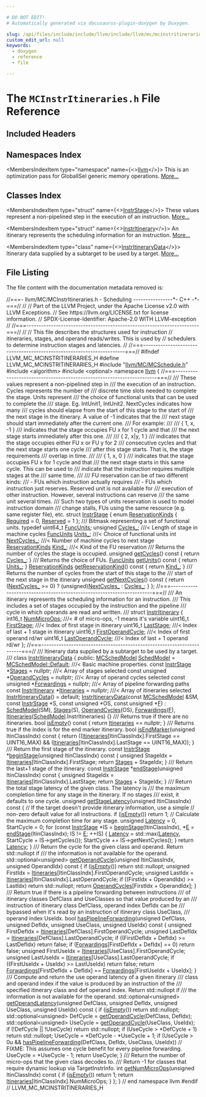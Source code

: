 ```yaml
---

# DO NOT EDIT!
# Automatically generated via docusaurus-plugin-doxygen by Doxygen.

slug: /api/files/include/include/llvm/include/llvm/mc/mcinstritineraries-h
custom_edit_url: null
keywords:
  - doxygen
  - reference
  - file

---
```





# The `MCInstrItineraries.h` File Reference

<DoxygenPage pluginConfig={pluginConfig}>



## Included Headers

<IncludesList>
<IncludesListItem
  filePath="llvm/MC/MCSchedule.h"
  permalink="/docs/api/files/include/include/llvm/include/llvm/mc/mcschedule-h"
  isLocal="true" />
<IncludesListItem
  filePath="algorithm"
  permalink=""
  isLocal="false" />
<IncludesListItem
  filePath="optional"
  permalink=""
  isLocal="false" />
</IncludesList>

## Namespaces Index

<MembersIndex>

<MembersIndexItem
  type="namespace"
  name={<><a href="/docs/api/namespaces/llvm">llvm</a></>}>
This is an optimization pass for GlobalISel generic memory operations. <a href="/docs/api/namespaces/llvm/#details">More...</a>
</MembersIndexItem>

</MembersIndex>

## Classes Index

<MembersIndex>

<MembersIndexItem
  type="struct"
  name={<><a href="/docs/api/structs/llvm/instrstage">InstrStage</a></>}>
These values represent a non-pipelined step in the execution of an instruction. <a href="/docs/api/structs/llvm/instrstage/#details">More...</a>
</MembersIndexItem>

<MembersIndexItem
  type="struct"
  name={<><a href="/docs/api/structs/llvm/instritinerary">InstrItinerary</a></>}>
An itinerary represents the scheduling information for an instruction. <a href="/docs/api/structs/llvm/instritinerary/#details">More...</a>
</MembersIndexItem>

<MembersIndexItem
  type="class"
  name={<><a href="/docs/api/classes/llvm/instritinerarydata">InstrItineraryData</a></>}>
Itinerary data supplied by a subtarget to be used by a target. <a href="/docs/api/classes/llvm/instritinerarydata/#details">More...</a>
</MembersIndexItem>

</MembersIndex>


## File Listing

The file content with the documentation metadata removed is:

<ProgramListing>

<Link id="l00001" /><CodeLine lineNumber="1"><Highlight kind="comment">//===- llvm/MC/MCInstrItineraries.h - Scheduling ----------------&#42;- C++ -&#42;-===//</Highlight><Highlight kind="normal"></Highlight></CodeLine>
<Link id="l00002" /><CodeLine lineNumber="2"><Highlight kind="normal"></Highlight><Highlight kind="comment">//</Highlight><Highlight kind="normal"></Highlight></CodeLine>
<Link id="l00003" /><CodeLine lineNumber="3"><Highlight kind="normal"></Highlight><Highlight kind="comment">// Part of the LLVM Project, under the Apache License v2.0 with LLVM Exceptions.</Highlight><Highlight kind="normal"></Highlight></CodeLine>
<Link id="l00004" /><CodeLine lineNumber="4"><Highlight kind="normal"></Highlight><Highlight kind="comment">// See https://llvm.org/LICENSE.txt for license information.</Highlight><Highlight kind="normal"></Highlight></CodeLine>
<Link id="l00005" /><CodeLine lineNumber="5"><Highlight kind="normal"></Highlight><Highlight kind="comment">// SPDX-License-Identifier: Apache-2.0 WITH LLVM-exception</Highlight><Highlight kind="normal"></Highlight></CodeLine>
<Link id="l00006" /><CodeLine lineNumber="6"><Highlight kind="normal"></Highlight><Highlight kind="comment">//</Highlight><Highlight kind="normal"></Highlight></CodeLine>
<Link id="l00007" /><CodeLine lineNumber="7"><Highlight kind="normal"></Highlight><Highlight kind="comment">//===----------------------------------------------------------------------===//</Highlight><Highlight kind="normal"></Highlight></CodeLine>
<Link id="l00008" /><CodeLine lineNumber="8"><Highlight kind="normal"></Highlight><Highlight kind="comment">//</Highlight><Highlight kind="normal"></Highlight></CodeLine>
<Link id="l00009" /><CodeLine lineNumber="9"><Highlight kind="normal"></Highlight><Highlight kind="comment">// This file describes the structures used for instruction</Highlight><Highlight kind="normal"></Highlight></CodeLine>
<Link id="l00010" /><CodeLine lineNumber="10"><Highlight kind="normal"></Highlight><Highlight kind="comment">// itineraries, stages, and operand reads/writes.  This is used by</Highlight><Highlight kind="normal"></Highlight></CodeLine>
<Link id="l00011" /><CodeLine lineNumber="11"><Highlight kind="normal"></Highlight><Highlight kind="comment">// schedulers to determine instruction stages and latencies.</Highlight><Highlight kind="normal"></Highlight></CodeLine>
<Link id="l00012" /><CodeLine lineNumber="12"><Highlight kind="normal"></Highlight><Highlight kind="comment">//</Highlight><Highlight kind="normal"></Highlight></CodeLine>
<Link id="l00013" /><CodeLine lineNumber="13"><Highlight kind="normal"></Highlight><Highlight kind="comment">//===----------------------------------------------------------------------===//</Highlight><Highlight kind="normal"></Highlight></CodeLine>
<Link id="l00014" /><CodeLine lineNumber="14"><Highlight kind="normal"></Highlight></CodeLine>
<Link id="l00015" /><CodeLine lineNumber="15"><Highlight kind="normal"></Highlight><Highlight kind="preprocessor">#ifndef LLVM&#95;MC&#95;MCINSTRITINERARIES&#95;H</Highlight><Highlight kind="normal"></Highlight></CodeLine>
<Link id="l00016" /><CodeLine lineNumber="16"><Highlight kind="normal"></Highlight><Highlight kind="preprocessor">#define LLVM&#95;MC&#95;MCINSTRITINERARIES&#95;H</Highlight><Highlight kind="normal"></Highlight></CodeLine>
<Link id="l00017" /><CodeLine lineNumber="17"><Highlight kind="normal"></Highlight></CodeLine>
<Link id="l00018" /><CodeLine lineNumber="18"><Highlight kind="normal"></Highlight><Highlight kind="preprocessor">#include &quot;<a href="/docs/api/files/include/include/llvm/include/llvm/mc/mcschedule-h">llvm/MC/MCSchedule.h</a>&quot;</Highlight><Highlight kind="normal"></Highlight></CodeLine>
<Link id="l00019" /><CodeLine lineNumber="19"><Highlight kind="normal"></Highlight><Highlight kind="preprocessor">#include &lt;algorithm&gt;</Highlight><Highlight kind="normal"></Highlight></CodeLine>
<Link id="l00020" /><CodeLine lineNumber="20"><Highlight kind="normal"></Highlight><Highlight kind="preprocessor">#include &lt;optional&gt;</Highlight><Highlight kind="normal"></Highlight></CodeLine>
<Link id="l00021" /><CodeLine lineNumber="21"><Highlight kind="normal"></Highlight></CodeLine>
<Link id="l00022" /><CodeLine lineNumber="22"><Highlight kind="normal"></Highlight><Highlight kind="keyword">namespace </Highlight><Highlight kind="normal"><a href="/docs/api/namespaces/llvm">llvm</a> &#123;</Highlight></CodeLine>
<Link id="l00023" /><CodeLine lineNumber="23"><Highlight kind="normal"></Highlight></CodeLine>
<Link id="l00024" /><CodeLine lineNumber="24"><Highlight kind="normal"></Highlight><Highlight kind="comment">//===----------------------------------------------------------------------===//</Highlight><Highlight kind="comment"></Highlight></CodeLine>
<Link id="l00025" /><CodeLine lineNumber="25"><Highlight kind="comment">/// These values represent a non-pipelined step in</Highlight></CodeLine>
<Link id="l00026" /><CodeLine lineNumber="26"><Highlight kind="comment">/// the execution of an instruction.  Cycles represents the number of</Highlight></CodeLine>
<Link id="l00027" /><CodeLine lineNumber="27"><Highlight kind="comment">/// discrete time slots needed to complete the stage.  Units represent</Highlight></CodeLine>
<Link id="l00028" /><CodeLine lineNumber="28"><Highlight kind="comment">/// the choice of functional units that can be used to complete the</Highlight></CodeLine>
<Link id="l00029" /><CodeLine lineNumber="29"><Highlight kind="comment">/// stage.  Eg. IntUnit1, IntUnit2. NextCycles indicates how many</Highlight></CodeLine>
<Link id="l00030" /><CodeLine lineNumber="30"><Highlight kind="comment">/// cycles should elapse from the start of this stage to the start of</Highlight></CodeLine>
<Link id="l00031" /><CodeLine lineNumber="31"><Highlight kind="comment">/// the next stage in the itinerary. A value of -1 indicates that the</Highlight></CodeLine>
<Link id="l00032" /><CodeLine lineNumber="32"><Highlight kind="comment">/// next stage should start immediately after the current one.</Highlight></CodeLine>
<Link id="l00033" /><CodeLine lineNumber="33"><Highlight kind="comment">/// For example:</Highlight></CodeLine>
<Link id="l00034" /><CodeLine lineNumber="34"><Highlight kind="comment">///</Highlight></CodeLine>
<Link id="l00035" /><CodeLine lineNumber="35"><Highlight kind="comment">///   &#123; 1, x, -1 &#125;</Highlight></CodeLine>
<Link id="l00036" /><CodeLine lineNumber="36"><Highlight kind="comment">///      indicates that the stage occupies FU x for 1 cycle and that</Highlight></CodeLine>
<Link id="l00037" /><CodeLine lineNumber="37"><Highlight kind="comment">///      the next stage starts immediately after this one.</Highlight></CodeLine>
<Link id="l00038" /><CodeLine lineNumber="38"><Highlight kind="comment">///</Highlight></CodeLine>
<Link id="l00039" /><CodeLine lineNumber="39"><Highlight kind="comment">///   &#123; 2, x|y, 1 &#125;</Highlight></CodeLine>
<Link id="l00040" /><CodeLine lineNumber="40"><Highlight kind="comment">///      indicates that the stage occupies either FU x or FU y for 2</Highlight></CodeLine>
<Link id="l00041" /><CodeLine lineNumber="41"><Highlight kind="comment">///      consecutive cycles and that the next stage starts one cycle</Highlight></CodeLine>
<Link id="l00042" /><CodeLine lineNumber="42"><Highlight kind="comment">///      after this stage starts. That is, the stage requirements</Highlight></CodeLine>
<Link id="l00043" /><CodeLine lineNumber="43"><Highlight kind="comment">///      overlap in time.</Highlight></CodeLine>
<Link id="l00044" /><CodeLine lineNumber="44"><Highlight kind="comment">///</Highlight></CodeLine>
<Link id="l00045" /><CodeLine lineNumber="45"><Highlight kind="comment">///   &#123; 1, x, 0 &#125;</Highlight></CodeLine>
<Link id="l00046" /><CodeLine lineNumber="46"><Highlight kind="comment">///      indicates that the stage occupies FU x for 1 cycle and that</Highlight></CodeLine>
<Link id="l00047" /><CodeLine lineNumber="47"><Highlight kind="comment">///      the next stage starts in this same cycle. This can be used to</Highlight></CodeLine>
<Link id="l00048" /><CodeLine lineNumber="48"><Highlight kind="comment">///      indicate that the instruction requires multiple stages at the</Highlight></CodeLine>
<Link id="l00049" /><CodeLine lineNumber="49"><Highlight kind="comment">///      same time.</Highlight></CodeLine>
<Link id="l00050" /><CodeLine lineNumber="50"><Highlight kind="comment">///</Highlight></CodeLine>
<Link id="l00051" /><CodeLine lineNumber="51"><Highlight kind="comment">/// FU reservation can be of two different kinds:</Highlight></CodeLine>
<Link id="l00052" /><CodeLine lineNumber="52"><Highlight kind="comment">///  - FUs which instruction actually requires</Highlight></CodeLine>
<Link id="l00053" /><CodeLine lineNumber="53"><Highlight kind="comment">///  - FUs which instruction just reserves. Reserved unit is not available for</Highlight></CodeLine>
<Link id="l00054" /><CodeLine lineNumber="54"><Highlight kind="comment">///    execution of other instruction. However, several instructions can reserve</Highlight></CodeLine>
<Link id="l00055" /><CodeLine lineNumber="55"><Highlight kind="comment">///    the same unit several times.</Highlight></CodeLine>
<Link id="l00056" /><CodeLine lineNumber="56"><Highlight kind="comment">/// Such two types of units reservation is used to model instruction domain</Highlight></CodeLine>
<Link id="l00057" /><CodeLine lineNumber="57"><Highlight kind="comment">/// change stalls, FUs using the same resource (e.g. same register file), etc.</Highlight><Highlight kind="normal"></Highlight></CodeLine>
<Link id="l00058" /><CodeLine lineNumber="58"><Highlight kind="normal"></Highlight></CodeLine>
<Link id="l00059" /><CodeLine lineNumber="59" lineLink="/docs/api/structs/llvm/instrstage"><Highlight kind="normal"></Highlight><Highlight kind="keyword">struct </Highlight><Highlight kind="normal"><a href="/docs/api/structs/llvm/instrstage">InstrStage</a> &#123;</Highlight></CodeLine>
<Link id="l00060" /><CodeLine lineNumber="60" lineLink="/docs/api/structs/llvm/instrstage/#a0c36089f8d92b1bcb9c0a582d42aa106"><Highlight kind="normal">  </Highlight><Highlight kind="keyword">enum</Highlight><Highlight kind="normal"> <a href="/docs/api/structs/llvm/instrstage/#a0c36089f8d92b1bcb9c0a582d42aa106">ReservationKinds</a> &#123;</Highlight></CodeLine>
<Link id="l00061" /><CodeLine lineNumber="61" lineLink="/docs/api/structs/llvm/instrstage/#a0c36089f8d92b1bcb9c0a582d42aa106a7774578153e4ca5a7299d1f42395ae6e"><Highlight kind="normal">    <a href="/docs/api/structs/llvm/instrstage/#a0c36089f8d92b1bcb9c0a582d42aa106a7774578153e4ca5a7299d1f42395ae6e">Required</a> = 0,</Highlight></CodeLine>
<Link id="l00062" /><CodeLine lineNumber="62" lineLink="/docs/api/structs/llvm/instrstage/#a0c36089f8d92b1bcb9c0a582d42aa106adb675fc15885dfb7a1666cc046ac7ba5"><Highlight kind="normal">    <a href="/docs/api/structs/llvm/instrstage/#a0c36089f8d92b1bcb9c0a582d42aa106adb675fc15885dfb7a1666cc046ac7ba5">Reserved</a> = 1</Highlight></CodeLine>
<Link id="l00063" /><CodeLine lineNumber="63"><Highlight kind="normal">  &#125;;</Highlight></CodeLine>
<Link id="l00064" /><CodeLine lineNumber="64"><Highlight kind="normal"></Highlight><Highlight kind="comment"></Highlight></CodeLine>
<Link id="l00065" /><CodeLine lineNumber="65"><Highlight kind="comment">  /// Bitmask representing a set of functional units.</Highlight><Highlight kind="normal"></Highlight></CodeLine>
<Link id="l00066" /><CodeLine lineNumber="66" lineLink="/docs/api/structs/llvm/instrstage/#a28207c85d95c7a0d901b2d8dbc37b6e3"><Highlight kind="normal">  </Highlight><Highlight kind="keyword">typedef</Highlight><Highlight kind="normal"> uint64&#95;t <a href="/docs/api/structs/llvm/instrstage/#a28207c85d95c7a0d901b2d8dbc37b6e3">FuncUnits</a>;</Highlight></CodeLine>
<Link id="l00067" /><CodeLine lineNumber="67"><Highlight kind="normal"></Highlight></CodeLine>
<Link id="l00068" /><CodeLine lineNumber="68" lineLink="/docs/api/structs/llvm/instrstage/#aa8614d31923c695646f6e53413e25aca"><Highlight kind="normal">  </Highlight><Highlight kind="keywordtype">unsigned</Highlight><Highlight kind="normal"> <a href="/docs/api/structs/llvm/instrstage/#aa8614d31923c695646f6e53413e25aca">Cycles&#95;</a>;  </Highlight><Highlight kind="comment">///&lt; Length of stage in machine cycles</Highlight><Highlight kind="normal"></Highlight></CodeLine>
<Link id="l00069" /><CodeLine lineNumber="69" lineLink="/docs/api/structs/llvm/instrstage/#a91dae4825b72bebff6c096e43cf4323b"><Highlight kind="normal">  <a href="/docs/api/structs/llvm/instrstage/#a28207c85d95c7a0d901b2d8dbc37b6e3">FuncUnits</a> <a href="/docs/api/structs/llvm/instrstage/#a91dae4825b72bebff6c096e43cf4323b">Units&#95;</a>;  </Highlight><Highlight kind="comment">///&lt; Choice of functional units</Highlight><Highlight kind="normal"></Highlight></CodeLine>
<Link id="l00070" /><CodeLine lineNumber="70" lineLink="/docs/api/structs/llvm/instrstage/#af3857eab7c0ff1a4733397f8d0f8b18e"><Highlight kind="normal">  </Highlight><Highlight kind="keywordtype">int</Highlight><Highlight kind="normal"> <a href="/docs/api/structs/llvm/instrstage/#af3857eab7c0ff1a4733397f8d0f8b18e">NextCycles&#95;</a>;   </Highlight><Highlight kind="comment">///&lt; Number of machine cycles to next stage</Highlight><Highlight kind="normal"></Highlight></CodeLine>
<Link id="l00071" /><CodeLine lineNumber="71" lineLink="/docs/api/structs/llvm/instrstage/#af5320a11af396a0abeddfce816e119ac"><Highlight kind="normal">  <a href="/docs/api/structs/llvm/instrstage/#a0c36089f8d92b1bcb9c0a582d42aa106">ReservationKinds</a> <a href="/docs/api/structs/llvm/instrstage/#af5320a11af396a0abeddfce816e119ac">Kind&#95;</a>; </Highlight><Highlight kind="comment">///&lt; Kind of the FU reservation</Highlight><Highlight kind="normal"></Highlight></CodeLine>
<Link id="l00072" /><CodeLine lineNumber="72"><Highlight kind="normal"></Highlight><Highlight kind="comment"></Highlight></CodeLine>
<Link id="l00073" /><CodeLine lineNumber="73"><Highlight kind="comment">  /// Returns the number of cycles the stage is occupied.</Highlight><Highlight kind="normal"></Highlight></CodeLine>
<Link id="l00074" /><CodeLine lineNumber="74" lineLink="/docs/api/structs/llvm/instrstage/#aebf0765776840275f39418c68660b53a"><Highlight kind="normal">  </Highlight><Highlight kind="keywordtype">unsigned</Highlight><Highlight kind="normal"> <a href="/docs/api/structs/llvm/instrstage/#aebf0765776840275f39418c68660b53a">getCycles</a>()</Highlight><Highlight kind="keyword"> const </Highlight><Highlight kind="normal">&#123;</Highlight></CodeLine>
<Link id="l00075" /><CodeLine lineNumber="75"><Highlight kind="normal">    </Highlight><Highlight kind="keywordflow">return</Highlight><Highlight kind="normal"> <a href="/docs/api/structs/llvm/instrstage/#aa8614d31923c695646f6e53413e25aca">Cycles&#95;</a>;</Highlight></CodeLine>
<Link id="l00076" /><CodeLine lineNumber="76"><Highlight kind="normal">  &#125;</Highlight></CodeLine>
<Link id="l00077" /><CodeLine lineNumber="77"><Highlight kind="normal"></Highlight><Highlight kind="comment"></Highlight></CodeLine>
<Link id="l00078" /><CodeLine lineNumber="78"><Highlight kind="comment">  /// Returns the choice of FUs.</Highlight><Highlight kind="normal"></Highlight></CodeLine>
<Link id="l00079" /><CodeLine lineNumber="79" lineLink="/docs/api/structs/llvm/instrstage/#a8142eb541d0907bee0312e4b5421f62a"><Highlight kind="normal">  <a href="/docs/api/structs/llvm/instrstage/#a28207c85d95c7a0d901b2d8dbc37b6e3">FuncUnits</a> <a href="/docs/api/structs/llvm/instrstage/#a8142eb541d0907bee0312e4b5421f62a">getUnits</a>()</Highlight><Highlight kind="keyword"> const </Highlight><Highlight kind="normal">&#123;</Highlight></CodeLine>
<Link id="l00080" /><CodeLine lineNumber="80"><Highlight kind="normal">    </Highlight><Highlight kind="keywordflow">return</Highlight><Highlight kind="normal"> <a href="/docs/api/structs/llvm/instrstage/#a91dae4825b72bebff6c096e43cf4323b">Units&#95;</a>;</Highlight></CodeLine>
<Link id="l00081" /><CodeLine lineNumber="81"><Highlight kind="normal">  &#125;</Highlight></CodeLine>
<Link id="l00082" /><CodeLine lineNumber="82"><Highlight kind="normal"></Highlight></CodeLine>
<Link id="l00083" /><CodeLine lineNumber="83" lineLink="/docs/api/structs/llvm/instrstage/#a8fe8e670a185825427da4f9566bc7639"><Highlight kind="normal">  <a href="/docs/api/structs/llvm/instrstage/#a0c36089f8d92b1bcb9c0a582d42aa106">ReservationKinds</a> <a href="/docs/api/structs/llvm/instrstage/#a8fe8e670a185825427da4f9566bc7639">getReservationKind</a>()</Highlight><Highlight kind="keyword"> const </Highlight><Highlight kind="normal">&#123;</Highlight></CodeLine>
<Link id="l00084" /><CodeLine lineNumber="84"><Highlight kind="normal">    </Highlight><Highlight kind="keywordflow">return</Highlight><Highlight kind="normal"> <a href="/docs/api/structs/llvm/instrstage/#af5320a11af396a0abeddfce816e119ac">Kind&#95;</a>;</Highlight></CodeLine>
<Link id="l00085" /><CodeLine lineNumber="85"><Highlight kind="normal">  &#125;</Highlight></CodeLine>
<Link id="l00086" /><CodeLine lineNumber="86"><Highlight kind="normal"></Highlight><Highlight kind="comment"></Highlight></CodeLine>
<Link id="l00087" /><CodeLine lineNumber="87"><Highlight kind="comment">  /// Returns the number of cycles from the start of this stage to the</Highlight></CodeLine>
<Link id="l00088" /><CodeLine lineNumber="88"><Highlight kind="comment">  /// start of the next stage in the itinerary</Highlight><Highlight kind="normal"></Highlight></CodeLine>
<Link id="l00089" /><CodeLine lineNumber="89" lineLink="/docs/api/structs/llvm/instrstage/#a5aa7dea955d1ca8ddc402be471a188af"><Highlight kind="normal">  </Highlight><Highlight kind="keywordtype">unsigned</Highlight><Highlight kind="normal"> <a href="/docs/api/structs/llvm/instrstage/#a5aa7dea955d1ca8ddc402be471a188af">getNextCycles</a>()</Highlight><Highlight kind="keyword"> const </Highlight><Highlight kind="normal">&#123;</Highlight></CodeLine>
<Link id="l00090" /><CodeLine lineNumber="90"><Highlight kind="normal">    </Highlight><Highlight kind="keywordflow">return</Highlight><Highlight kind="normal"> (<a href="/docs/api/structs/llvm/instrstage/#af3857eab7c0ff1a4733397f8d0f8b18e">NextCycles&#95;</a> &gt;= 0) ? (unsigned)<a href="/docs/api/structs/llvm/instrstage/#af3857eab7c0ff1a4733397f8d0f8b18e">NextCycles&#95;</a> : <a href="/docs/api/structs/llvm/instrstage/#aa8614d31923c695646f6e53413e25aca">Cycles&#95;</a>;</Highlight></CodeLine>
<Link id="l00091" /><CodeLine lineNumber="91"><Highlight kind="normal">  &#125;</Highlight></CodeLine>
<Link id="l00092" /><CodeLine lineNumber="92"><Highlight kind="normal">&#125;;</Highlight></CodeLine>
<Link id="l00093" /><CodeLine lineNumber="93"><Highlight kind="normal"></Highlight></CodeLine>
<Link id="l00094" /><CodeLine lineNumber="94"><Highlight kind="normal"></Highlight><Highlight kind="comment">//===----------------------------------------------------------------------===//</Highlight><Highlight kind="comment"></Highlight></CodeLine>
<Link id="l00095" /><CodeLine lineNumber="95"><Highlight kind="comment">/// An itinerary represents the scheduling information for an instruction.</Highlight></CodeLine>
<Link id="l00096" /><CodeLine lineNumber="96"><Highlight kind="comment">/// This includes a set of stages occupied by the instruction and the pipeline</Highlight></CodeLine>
<Link id="l00097" /><CodeLine lineNumber="97"><Highlight kind="comment">/// cycle in which operands are read and written.</Highlight></CodeLine>
<Link id="l00098" /><CodeLine lineNumber="98"><Highlight kind="comment">///</Highlight><Highlight kind="normal"></Highlight></CodeLine>
<Link id="l00099" /><CodeLine lineNumber="99" lineLink="/docs/api/structs/llvm/instritinerary"><Highlight kind="normal"></Highlight><Highlight kind="keyword">struct </Highlight><Highlight kind="normal"><a href="/docs/api/structs/llvm/instritinerary">InstrItinerary</a> &#123;</Highlight></CodeLine>
<Link id="l00100" /><CodeLine lineNumber="100" lineLink="/docs/api/structs/llvm/instritinerary/#ab5722223e783802fc7c3cfb7cdd98025"><Highlight kind="normal">  int16&#95;t  <a href="/docs/api/structs/llvm/instritinerary/#ab5722223e783802fc7c3cfb7cdd98025">NumMicroOps</a>;        </Highlight><Highlight kind="comment">///&lt; # of micro-ops, -1 means it&#39;s variable</Highlight><Highlight kind="normal"></Highlight></CodeLine>
<Link id="l00101" /><CodeLine lineNumber="101" lineLink="/docs/api/structs/llvm/instritinerary/#ab38a073e4042fb9d126a2d3df85da0bc"><Highlight kind="normal">  uint16&#95;t <a href="/docs/api/structs/llvm/instritinerary/#ab38a073e4042fb9d126a2d3df85da0bc">FirstStage</a>;         </Highlight><Highlight kind="comment">///&lt; Index of first stage in itinerary</Highlight><Highlight kind="normal"></Highlight></CodeLine>
<Link id="l00102" /><CodeLine lineNumber="102" lineLink="/docs/api/structs/llvm/instritinerary/#abbb5d8755dad51fc9c45c83238caef59"><Highlight kind="normal">  uint16&#95;t <a href="/docs/api/structs/llvm/instritinerary/#abbb5d8755dad51fc9c45c83238caef59">LastStage</a>;          </Highlight><Highlight kind="comment">///&lt; Index of last + 1 stage in itinerary</Highlight><Highlight kind="normal"></Highlight></CodeLine>
<Link id="l00103" /><CodeLine lineNumber="103" lineLink="/docs/api/structs/llvm/instritinerary/#a51c62937170bb6afcfa530a01bb97641"><Highlight kind="normal">  uint16&#95;t <a href="/docs/api/structs/llvm/instritinerary/#a51c62937170bb6afcfa530a01bb97641">FirstOperandCycle</a>;  </Highlight><Highlight kind="comment">///&lt; Index of first operand rd/wr</Highlight><Highlight kind="normal"></Highlight></CodeLine>
<Link id="l00104" /><CodeLine lineNumber="104" lineLink="/docs/api/structs/llvm/instritinerary/#a2d7fd5ca15ffa501b64cca12241b8177"><Highlight kind="normal">  uint16&#95;t <a href="/docs/api/structs/llvm/instritinerary/#a2d7fd5ca15ffa501b64cca12241b8177">LastOperandCycle</a>;   </Highlight><Highlight kind="comment">///&lt; Index of last + 1 operand rd/wr</Highlight><Highlight kind="normal"></Highlight></CodeLine>
<Link id="l00105" /><CodeLine lineNumber="105"><Highlight kind="normal">&#125;;</Highlight></CodeLine>
<Link id="l00106" /><CodeLine lineNumber="106"><Highlight kind="normal"></Highlight></CodeLine>
<Link id="l00107" /><CodeLine lineNumber="107"><Highlight kind="normal"></Highlight><Highlight kind="comment">//===----------------------------------------------------------------------===//</Highlight><Highlight kind="comment"></Highlight></CodeLine>
<Link id="l00108" /><CodeLine lineNumber="108"><Highlight kind="comment">/// Itinerary data supplied by a subtarget to be used by a target.</Highlight></CodeLine>
<Link id="l00109" /><CodeLine lineNumber="109"><Highlight kind="comment">///</Highlight><Highlight kind="normal"></Highlight></CodeLine>
<Link id="l00110" /><CodeLine lineNumber="110" lineLink="/docs/api/classes/llvm/instritinerarydata"><Highlight kind="normal"></Highlight><Highlight kind="keyword">class </Highlight><Highlight kind="normal"><a href="/docs/api/classes/llvm/instritinerarydata/#ac56cf30888e6ece9481d748dc06eca78">InstrItineraryData</a> &#123;</Highlight></CodeLine>
<Link id="l00111" /><CodeLine lineNumber="111"><Highlight kind="normal"></Highlight><Highlight kind="keyword">public</Highlight><Highlight kind="normal">:</Highlight></CodeLine>
<Link id="l00112" /><CodeLine lineNumber="112" lineLink="/docs/api/classes/llvm/instritinerarydata/#a869c0916b27a3b9990abe48e2ff9b3c6"><Highlight kind="normal">  <a href="/docs/api/structs/llvm/mcschedmodel">MCSchedModel</a> <a href="/docs/api/classes/llvm/instritinerarydata/#a869c0916b27a3b9990abe48e2ff9b3c6">SchedModel</a> =</Highlight></CodeLine>
<Link id="l00113" /><CodeLine lineNumber="113"><Highlight kind="normal">      <a href="/docs/api/structs/llvm/mcschedmodel/#a090d8f8a40ae8bd7f4ac776d186d0203">MCSchedModel::Default</a>;               </Highlight><Highlight kind="comment">///&lt; Basic machine properties.</Highlight><Highlight kind="normal"></Highlight></CodeLine>
<Link id="l00114" /><CodeLine lineNumber="114" lineLink="/docs/api/classes/llvm/instritinerarydata/#a2a932c41180f005df409d7a78ab84d45"><Highlight kind="normal">  </Highlight><Highlight kind="keyword">const</Highlight><Highlight kind="normal"> <a href="/docs/api/structs/llvm/instrstage">InstrStage</a> &#42;<a href="/docs/api/classes/llvm/instritinerarydata/#a2a932c41180f005df409d7a78ab84d45">Stages</a> = </Highlight><Highlight kind="keyword">nullptr</Highlight><Highlight kind="normal">;      </Highlight><Highlight kind="comment">///&lt; Array of stages selected</Highlight><Highlight kind="normal"></Highlight></CodeLine>
<Link id="l00115" /><CodeLine lineNumber="115" lineLink="/docs/api/classes/llvm/instritinerarydata/#ae7f429bbda07a9bc2cec72092dfd1a97"><Highlight kind="normal">  </Highlight><Highlight kind="keyword">const</Highlight><Highlight kind="normal"> </Highlight><Highlight kind="keywordtype">unsigned</Highlight><Highlight kind="normal"> &#42;<a href="/docs/api/classes/llvm/instritinerarydata/#ae7f429bbda07a9bc2cec72092dfd1a97">OperandCycles</a> = </Highlight><Highlight kind="keyword">nullptr</Highlight><Highlight kind="normal">; </Highlight><Highlight kind="comment">///&lt; Array of operand cycles selected</Highlight><Highlight kind="normal"></Highlight></CodeLine>
<Link id="l00116" /><CodeLine lineNumber="116" lineLink="/docs/api/classes/llvm/instritinerarydata/#ac2d1dc9148e002610c21c5644f412eeb"><Highlight kind="normal">  </Highlight><Highlight kind="keyword">const</Highlight><Highlight kind="normal"> </Highlight><Highlight kind="keywordtype">unsigned</Highlight><Highlight kind="normal"> &#42;<a href="/docs/api/classes/llvm/instritinerarydata/#ac2d1dc9148e002610c21c5644f412eeb">Forwardings</a> = </Highlight><Highlight kind="keyword">nullptr</Highlight><Highlight kind="normal">; </Highlight><Highlight kind="comment">///&lt; Array of pipeline forwarding paths</Highlight><Highlight kind="normal"></Highlight></CodeLine>
<Link id="l00117" /><CodeLine lineNumber="117" lineLink="/docs/api/classes/llvm/instritinerarydata/#af1bc954cd72ba2c13fd0d00fd47343a9"><Highlight kind="normal">  </Highlight><Highlight kind="keyword">const</Highlight><Highlight kind="normal"> <a href="/docs/api/structs/llvm/instritinerary">InstrItinerary</a> &#42;<a href="/docs/api/classes/llvm/instritinerarydata/#af1bc954cd72ba2c13fd0d00fd47343a9">Itineraries</a> =</Highlight></CodeLine>
<Link id="l00118" /><CodeLine lineNumber="118"><Highlight kind="normal">      </Highlight><Highlight kind="keyword">nullptr</Highlight><Highlight kind="normal">; </Highlight><Highlight kind="comment">///&lt; Array of itineraries selected</Highlight><Highlight kind="normal"></Highlight></CodeLine>
<Link id="l00119" /><CodeLine lineNumber="119"><Highlight kind="normal"></Highlight></CodeLine>
<Link id="l00120" /><CodeLine lineNumber="120" lineLink="/docs/api/classes/llvm/instritinerarydata/#ac56cf30888e6ece9481d748dc06eca78"><Highlight kind="normal">  <a href="/docs/api/classes/llvm/instritinerarydata/#ac56cf30888e6ece9481d748dc06eca78">InstrItineraryData</a>() = </Highlight><Highlight kind="keywordflow">default</Highlight><Highlight kind="normal">;</Highlight></CodeLine>
<Link id="l00121" /><CodeLine lineNumber="121" lineLink="/docs/api/classes/llvm/instritinerarydata/#ab8232a821e649877de8f0db96cc5afac"><Highlight kind="normal">  <a href="/docs/api/classes/llvm/instritinerarydata/#ab8232a821e649877de8f0db96cc5afac">InstrItineraryData</a>(</Highlight><Highlight kind="keyword">const</Highlight><Highlight kind="normal"> <a href="/docs/api/structs/llvm/mcschedmodel">MCSchedModel</a> &amp;SM, </Highlight><Highlight kind="keyword">const</Highlight><Highlight kind="normal"> <a href="/docs/api/structs/llvm/instrstage">InstrStage</a> &#42;S,</Highlight></CodeLine>
<Link id="l00122" /><CodeLine lineNumber="122"><Highlight kind="normal">                     </Highlight><Highlight kind="keyword">const</Highlight><Highlight kind="normal"> </Highlight><Highlight kind="keywordtype">unsigned</Highlight><Highlight kind="normal"> &#42;OS, </Highlight><Highlight kind="keyword">const</Highlight><Highlight kind="normal"> </Highlight><Highlight kind="keywordtype">unsigned</Highlight><Highlight kind="normal"> &#42;<a href="/docs/api/files/lib/lib/support/md5-cpp/#a96d73bbd7af15cb1fc38c3f4a3bd82e9">F</a>)</Highlight></CodeLine>
<Link id="l00123" /><CodeLine lineNumber="123"><Highlight kind="normal">    : <a href="/docs/api/classes/llvm/instritinerarydata/#a869c0916b27a3b9990abe48e2ff9b3c6">SchedModel</a>(SM), <a href="/docs/api/classes/llvm/instritinerarydata/#a2a932c41180f005df409d7a78ab84d45">Stages</a>(S), <a href="/docs/api/classes/llvm/instritinerarydata/#ae7f429bbda07a9bc2cec72092dfd1a97">OperandCycles</a>(OS), <a href="/docs/api/classes/llvm/instritinerarydata/#ac2d1dc9148e002610c21c5644f412eeb">Forwardings</a>(<a href="/docs/api/files/lib/lib/support/md5-cpp/#a96d73bbd7af15cb1fc38c3f4a3bd82e9">F</a>),</Highlight></CodeLine>
<Link id="l00124" /><CodeLine lineNumber="124"><Highlight kind="normal">      <a href="/docs/api/classes/llvm/instritinerarydata/#af1bc954cd72ba2c13fd0d00fd47343a9">Itineraries</a>(<a href="/docs/api/classes/llvm/instritinerarydata/#a869c0916b27a3b9990abe48e2ff9b3c6">SchedModel</a>.InstrItineraries) &#123;&#125;</Highlight></CodeLine>
<Link id="l00125" /><CodeLine lineNumber="125"><Highlight kind="normal"></Highlight><Highlight kind="comment"></Highlight></CodeLine>
<Link id="l00126" /><CodeLine lineNumber="126"><Highlight kind="comment">  /// Returns true if there are no itineraries.</Highlight><Highlight kind="normal"></Highlight></CodeLine>
<Link id="l00127" /><CodeLine lineNumber="127" lineLink="/docs/api/classes/llvm/instritinerarydata/#affe6bc9136f849e9b46fbccf620b3409"><Highlight kind="normal">  </Highlight><Highlight kind="keywordtype">bool</Highlight><Highlight kind="normal"> <a href="/docs/api/classes/llvm/instritinerarydata/#affe6bc9136f849e9b46fbccf620b3409">isEmpty</a>()</Highlight><Highlight kind="keyword"> const </Highlight><Highlight kind="normal">&#123; </Highlight><Highlight kind="keywordflow">return</Highlight><Highlight kind="normal"> <a href="/docs/api/classes/llvm/instritinerarydata/#af1bc954cd72ba2c13fd0d00fd47343a9">Itineraries</a> == </Highlight><Highlight kind="keyword">nullptr</Highlight><Highlight kind="normal">; &#125;</Highlight></CodeLine>
<Link id="l00128" /><CodeLine lineNumber="128"><Highlight kind="normal"></Highlight><Highlight kind="comment"></Highlight></CodeLine>
<Link id="l00129" /><CodeLine lineNumber="129"><Highlight kind="comment">  /// Returns true if the index is for the end marker itinerary.</Highlight><Highlight kind="normal"></Highlight></CodeLine>
<Link id="l00130" /><CodeLine lineNumber="130" lineLink="/docs/api/classes/llvm/instritinerarydata/#a5444e9509ebf2f90a116001248300120"><Highlight kind="normal">  </Highlight><Highlight kind="keywordtype">bool</Highlight><Highlight kind="normal"> <a href="/docs/api/classes/llvm/instritinerarydata/#a5444e9509ebf2f90a116001248300120">isEndMarker</a>(</Highlight><Highlight kind="keywordtype">unsigned</Highlight><Highlight kind="normal"> ItinClassIndx)</Highlight><Highlight kind="keyword"> const </Highlight><Highlight kind="normal">&#123;</Highlight></CodeLine>
<Link id="l00131" /><CodeLine lineNumber="131"><Highlight kind="normal">    </Highlight><Highlight kind="keywordflow">return</Highlight><Highlight kind="normal"> ((<a href="/docs/api/classes/llvm/instritinerarydata/#af1bc954cd72ba2c13fd0d00fd47343a9">Itineraries</a>&#91;ItinClassIndx&#93;.FirstStage == UINT16&#95;MAX) &amp;&amp;</Highlight></CodeLine>
<Link id="l00132" /><CodeLine lineNumber="132"><Highlight kind="normal">            (<a href="/docs/api/classes/llvm/instritinerarydata/#af1bc954cd72ba2c13fd0d00fd47343a9">Itineraries</a>&#91;ItinClassIndx&#93;.LastStage == UINT16&#95;MAX));</Highlight></CodeLine>
<Link id="l00133" /><CodeLine lineNumber="133"><Highlight kind="normal">  &#125;</Highlight></CodeLine>
<Link id="l00134" /><CodeLine lineNumber="134"><Highlight kind="normal"></Highlight><Highlight kind="comment"></Highlight></CodeLine>
<Link id="l00135" /><CodeLine lineNumber="135"><Highlight kind="comment">  /// Return the first stage of the itinerary.</Highlight><Highlight kind="normal"></Highlight></CodeLine>
<Link id="l00136" /><CodeLine lineNumber="136" lineLink="/docs/api/classes/llvm/instritinerarydata/#a7327da535eb156175c5a9ec7b7fea629"><Highlight kind="normal">  </Highlight><Highlight kind="keyword">const</Highlight><Highlight kind="normal"> <a href="/docs/api/structs/llvm/instrstage">InstrStage</a> &#42;<a href="/docs/api/classes/llvm/instritinerarydata/#a7327da535eb156175c5a9ec7b7fea629">beginStage</a>(</Highlight><Highlight kind="keywordtype">unsigned</Highlight><Highlight kind="normal"> ItinClassIndx)</Highlight><Highlight kind="keyword"> const </Highlight><Highlight kind="normal">&#123;</Highlight></CodeLine>
<Link id="l00137" /><CodeLine lineNumber="137"><Highlight kind="normal">    </Highlight><Highlight kind="keywordtype">unsigned</Highlight><Highlight kind="normal"> StageIdx = <a href="/docs/api/classes/llvm/instritinerarydata/#af1bc954cd72ba2c13fd0d00fd47343a9">Itineraries</a>&#91;ItinClassIndx&#93;.FirstStage;</Highlight></CodeLine>
<Link id="l00138" /><CodeLine lineNumber="138"><Highlight kind="normal">    </Highlight><Highlight kind="keywordflow">return</Highlight><Highlight kind="normal"> <a href="/docs/api/classes/llvm/instritinerarydata/#a2a932c41180f005df409d7a78ab84d45">Stages</a> + StageIdx;</Highlight></CodeLine>
<Link id="l00139" /><CodeLine lineNumber="139"><Highlight kind="normal">  &#125;</Highlight></CodeLine>
<Link id="l00140" /><CodeLine lineNumber="140"><Highlight kind="normal"></Highlight><Highlight kind="comment"></Highlight></CodeLine>
<Link id="l00141" /><CodeLine lineNumber="141"><Highlight kind="comment">  /// Return the last+1 stage of the itinerary.</Highlight><Highlight kind="normal"></Highlight></CodeLine>
<Link id="l00142" /><CodeLine lineNumber="142" lineLink="/docs/api/classes/llvm/instritinerarydata/#adb4cf1d46c5e7c0f1f877c2cd4f834a8"><Highlight kind="normal">  </Highlight><Highlight kind="keyword">const</Highlight><Highlight kind="normal"> <a href="/docs/api/structs/llvm/instrstage">InstrStage</a> &#42;<a href="/docs/api/classes/llvm/instritinerarydata/#adb4cf1d46c5e7c0f1f877c2cd4f834a8">endStage</a>(</Highlight><Highlight kind="keywordtype">unsigned</Highlight><Highlight kind="normal"> ItinClassIndx)</Highlight><Highlight kind="keyword"> const </Highlight><Highlight kind="normal">&#123;</Highlight></CodeLine>
<Link id="l00143" /><CodeLine lineNumber="143"><Highlight kind="normal">    </Highlight><Highlight kind="keywordtype">unsigned</Highlight><Highlight kind="normal"> StageIdx = <a href="/docs/api/classes/llvm/instritinerarydata/#af1bc954cd72ba2c13fd0d00fd47343a9">Itineraries</a>&#91;ItinClassIndx&#93;.LastStage;</Highlight></CodeLine>
<Link id="l00144" /><CodeLine lineNumber="144"><Highlight kind="normal">    </Highlight><Highlight kind="keywordflow">return</Highlight><Highlight kind="normal"> <a href="/docs/api/classes/llvm/instritinerarydata/#a2a932c41180f005df409d7a78ab84d45">Stages</a> + StageIdx;</Highlight></CodeLine>
<Link id="l00145" /><CodeLine lineNumber="145"><Highlight kind="normal">  &#125;</Highlight></CodeLine>
<Link id="l00146" /><CodeLine lineNumber="146"><Highlight kind="normal"></Highlight><Highlight kind="comment"></Highlight></CodeLine>
<Link id="l00147" /><CodeLine lineNumber="147"><Highlight kind="comment">  /// Return the total stage latency of the given class.  The latency is</Highlight></CodeLine>
<Link id="l00148" /><CodeLine lineNumber="148"><Highlight kind="comment">  /// the maximum completion time for any stage in the itinerary.  If no stages</Highlight></CodeLine>
<Link id="l00149" /><CodeLine lineNumber="149"><Highlight kind="comment">  /// exist, it defaults to one cycle.</Highlight><Highlight kind="normal"></Highlight></CodeLine>
<Link id="l00150" /><CodeLine lineNumber="150" lineLink="/docs/api/classes/llvm/instritinerarydata/#a51623c0621a7c092ac9210065f861a33"><Highlight kind="normal">  </Highlight><Highlight kind="keywordtype">unsigned</Highlight><Highlight kind="normal"> <a href="/docs/api/classes/llvm/instritinerarydata/#a51623c0621a7c092ac9210065f861a33">getStageLatency</a>(</Highlight><Highlight kind="keywordtype">unsigned</Highlight><Highlight kind="normal"> ItinClassIndx)</Highlight><Highlight kind="keyword"> const </Highlight><Highlight kind="normal">&#123;</Highlight></CodeLine>
<Link id="l00151" /><CodeLine lineNumber="151"><Highlight kind="normal">    </Highlight><Highlight kind="comment">// If the target doesn&#39;t provide itinerary information, use a simple</Highlight><Highlight kind="normal"></Highlight></CodeLine>
<Link id="l00152" /><CodeLine lineNumber="152"><Highlight kind="normal">    </Highlight><Highlight kind="comment">// non-zero default value for all instructions.</Highlight><Highlight kind="normal"></Highlight></CodeLine>
<Link id="l00153" /><CodeLine lineNumber="153"><Highlight kind="normal">    </Highlight><Highlight kind="keywordflow">if</Highlight><Highlight kind="normal"> (<a href="/docs/api/classes/llvm/instritinerarydata/#affe6bc9136f849e9b46fbccf620b3409">isEmpty</a>())</Highlight></CodeLine>
<Link id="l00154" /><CodeLine lineNumber="154"><Highlight kind="normal">      </Highlight><Highlight kind="keywordflow">return</Highlight><Highlight kind="normal"> 1;</Highlight></CodeLine>
<Link id="l00155" /><CodeLine lineNumber="155"><Highlight kind="normal"></Highlight></CodeLine>
<Link id="l00156" /><CodeLine lineNumber="156"><Highlight kind="normal">    </Highlight><Highlight kind="comment">// Calculate the maximum completion time for any stage.</Highlight><Highlight kind="normal"></Highlight></CodeLine>
<Link id="l00157" /><CodeLine lineNumber="157"><Highlight kind="normal">    </Highlight><Highlight kind="keywordtype">unsigned</Highlight><Highlight kind="normal"> <a href="/docs/api/namespaces/llvm/#a1eb5609345b906d024fbf9e4bc1adc06a2d68d32ff95cd10b4899c2823ec28e97">Latency</a> = 0, StartCycle = 0;</Highlight></CodeLine>
<Link id="l00158" /><CodeLine lineNumber="158"><Highlight kind="normal">    </Highlight><Highlight kind="keywordflow">for</Highlight><Highlight kind="normal"> (</Highlight><Highlight kind="keyword">const</Highlight><Highlight kind="normal"> <a href="/docs/api/structs/llvm/instrstage">InstrStage</a> &#42;IS = <a href="/docs/api/classes/llvm/instritinerarydata/#a7327da535eb156175c5a9ec7b7fea629">beginStage</a>(ItinClassIndx),</Highlight></CodeLine>
<Link id="l00159" /><CodeLine lineNumber="159"><Highlight kind="normal">           &#42;<a href="/docs/api/files/lib/lib/ir/builtingcs-cpp/#abb2b3a60ccc38a28239e19a1646e0c8a">E</a> = <a href="/docs/api/classes/llvm/instritinerarydata/#adb4cf1d46c5e7c0f1f877c2cd4f834a8">endStage</a>(ItinClassIndx); IS != <a href="/docs/api/files/lib/lib/ir/builtingcs-cpp/#abb2b3a60ccc38a28239e19a1646e0c8a">E</a>; ++IS) &#123;</Highlight></CodeLine>
<Link id="l00160" /><CodeLine lineNumber="160"><Highlight kind="normal">      <a href="/docs/api/namespaces/llvm/#a1eb5609345b906d024fbf9e4bc1adc06a2d68d32ff95cd10b4899c2823ec28e97">Latency</a> = std::max(<a href="/docs/api/namespaces/llvm/#a1eb5609345b906d024fbf9e4bc1adc06a2d68d32ff95cd10b4899c2823ec28e97">Latency</a>, StartCycle + IS-&gt;getCycles());</Highlight></CodeLine>
<Link id="l00161" /><CodeLine lineNumber="161"><Highlight kind="normal">      StartCycle += IS-&gt;getNextCycles();</Highlight></CodeLine>
<Link id="l00162" /><CodeLine lineNumber="162"><Highlight kind="normal">    &#125;</Highlight></CodeLine>
<Link id="l00163" /><CodeLine lineNumber="163"><Highlight kind="normal">    </Highlight><Highlight kind="keywordflow">return</Highlight><Highlight kind="normal"> <a href="/docs/api/namespaces/llvm/#a1eb5609345b906d024fbf9e4bc1adc06a2d68d32ff95cd10b4899c2823ec28e97">Latency</a>;</Highlight></CodeLine>
<Link id="l00164" /><CodeLine lineNumber="164"><Highlight kind="normal">  &#125;</Highlight></CodeLine>
<Link id="l00165" /><CodeLine lineNumber="165"><Highlight kind="normal"></Highlight><Highlight kind="comment"></Highlight></CodeLine>
<Link id="l00166" /><CodeLine lineNumber="166"><Highlight kind="comment">  /// Return the cycle for the given class and operand. Return std::nullopt if</Highlight></CodeLine>
<Link id="l00167" /><CodeLine lineNumber="167"><Highlight kind="comment">  /// the information is not available for the operand.</Highlight><Highlight kind="normal"></Highlight></CodeLine>
<Link id="l00168" /><CodeLine lineNumber="168" lineLink="/docs/api/classes/llvm/instritinerarydata/#a0fb39c8a77b3091e6a569fe24055e06f"><Highlight kind="normal">  std::optional&lt;unsigned&gt; <a href="/docs/api/classes/llvm/instritinerarydata/#a0fb39c8a77b3091e6a569fe24055e06f">getOperandCycle</a>(</Highlight><Highlight kind="keywordtype">unsigned</Highlight><Highlight kind="normal"> ItinClassIndx,</Highlight></CodeLine>
<Link id="l00169" /><CodeLine lineNumber="169"><Highlight kind="normal">                                          </Highlight><Highlight kind="keywordtype">unsigned</Highlight><Highlight kind="normal"> OperandIdx)</Highlight><Highlight kind="keyword"> const </Highlight><Highlight kind="normal">&#123;</Highlight></CodeLine>
<Link id="l00170" /><CodeLine lineNumber="170"><Highlight kind="normal">    </Highlight><Highlight kind="keywordflow">if</Highlight><Highlight kind="normal"> (<a href="/docs/api/classes/llvm/instritinerarydata/#affe6bc9136f849e9b46fbccf620b3409">isEmpty</a>())</Highlight></CodeLine>
<Link id="l00171" /><CodeLine lineNumber="171"><Highlight kind="normal">      </Highlight><Highlight kind="keywordflow">return</Highlight><Highlight kind="normal"> std::nullopt;</Highlight></CodeLine>
<Link id="l00172" /><CodeLine lineNumber="172"><Highlight kind="normal"></Highlight></CodeLine>
<Link id="l00173" /><CodeLine lineNumber="173"><Highlight kind="normal">    </Highlight><Highlight kind="keywordtype">unsigned</Highlight><Highlight kind="normal"> FirstIdx = <a href="/docs/api/classes/llvm/instritinerarydata/#af1bc954cd72ba2c13fd0d00fd47343a9">Itineraries</a>&#91;ItinClassIndx&#93;.FirstOperandCycle;</Highlight></CodeLine>
<Link id="l00174" /><CodeLine lineNumber="174"><Highlight kind="normal">    </Highlight><Highlight kind="keywordtype">unsigned</Highlight><Highlight kind="normal"> LastIdx = <a href="/docs/api/classes/llvm/instritinerarydata/#af1bc954cd72ba2c13fd0d00fd47343a9">Itineraries</a>&#91;ItinClassIndx&#93;.LastOperandCycle;</Highlight></CodeLine>
<Link id="l00175" /><CodeLine lineNumber="175"><Highlight kind="normal">    </Highlight><Highlight kind="keywordflow">if</Highlight><Highlight kind="normal"> ((FirstIdx + OperandIdx) &gt;= LastIdx)</Highlight></CodeLine>
<Link id="l00176" /><CodeLine lineNumber="176"><Highlight kind="normal">      </Highlight><Highlight kind="keywordflow">return</Highlight><Highlight kind="normal"> std::nullopt;</Highlight></CodeLine>
<Link id="l00177" /><CodeLine lineNumber="177"><Highlight kind="normal"></Highlight></CodeLine>
<Link id="l00178" /><CodeLine lineNumber="178"><Highlight kind="normal">    </Highlight><Highlight kind="keywordflow">return</Highlight><Highlight kind="normal"> <a href="/docs/api/classes/llvm/instritinerarydata/#ae7f429bbda07a9bc2cec72092dfd1a97">OperandCycles</a>&#91;FirstIdx + OperandIdx&#93;;</Highlight></CodeLine>
<Link id="l00179" /><CodeLine lineNumber="179"><Highlight kind="normal">  &#125;</Highlight></CodeLine>
<Link id="l00180" /><CodeLine lineNumber="180"><Highlight kind="normal"></Highlight><Highlight kind="comment"></Highlight></CodeLine>
<Link id="l00181" /><CodeLine lineNumber="181"><Highlight kind="comment">  /// Return true if there is a pipeline forwarding between instructions</Highlight></CodeLine>
<Link id="l00182" /><CodeLine lineNumber="182"><Highlight kind="comment">  /// of itinerary classes DefClass and UseClasses so that value produced by an</Highlight></CodeLine>
<Link id="l00183" /><CodeLine lineNumber="183"><Highlight kind="comment">  /// instruction of itinerary class DefClass, operand index DefIdx can be</Highlight></CodeLine>
<Link id="l00184" /><CodeLine lineNumber="184"><Highlight kind="comment">  /// bypassed when it&#39;s read by an instruction of itinerary class UseClass,</Highlight></CodeLine>
<Link id="l00185" /><CodeLine lineNumber="185"><Highlight kind="comment">  /// operand index UseIdx.</Highlight><Highlight kind="normal"></Highlight></CodeLine>
<Link id="l00186" /><CodeLine lineNumber="186" lineLink="/docs/api/classes/llvm/instritinerarydata/#a94e1f552980744a8937ef75c00232c8d"><Highlight kind="normal">  </Highlight><Highlight kind="keywordtype">bool</Highlight><Highlight kind="normal"> <a href="/docs/api/classes/llvm/instritinerarydata/#a94e1f552980744a8937ef75c00232c8d">hasPipelineForwarding</a>(</Highlight><Highlight kind="keywordtype">unsigned</Highlight><Highlight kind="normal"> DefClass, </Highlight><Highlight kind="keywordtype">unsigned</Highlight><Highlight kind="normal"> DefIdx,</Highlight></CodeLine>
<Link id="l00187" /><CodeLine lineNumber="187"><Highlight kind="normal">                             </Highlight><Highlight kind="keywordtype">unsigned</Highlight><Highlight kind="normal"> UseClass, </Highlight><Highlight kind="keywordtype">unsigned</Highlight><Highlight kind="normal"> UseIdx)</Highlight><Highlight kind="keyword"> const </Highlight><Highlight kind="normal">&#123;</Highlight></CodeLine>
<Link id="l00188" /><CodeLine lineNumber="188"><Highlight kind="normal">    </Highlight><Highlight kind="keywordtype">unsigned</Highlight><Highlight kind="normal"> FirstDefIdx = <a href="/docs/api/classes/llvm/instritinerarydata/#af1bc954cd72ba2c13fd0d00fd47343a9">Itineraries</a>&#91;DefClass&#93;.FirstOperandCycle;</Highlight></CodeLine>
<Link id="l00189" /><CodeLine lineNumber="189"><Highlight kind="normal">    </Highlight><Highlight kind="keywordtype">unsigned</Highlight><Highlight kind="normal"> LastDefIdx = <a href="/docs/api/classes/llvm/instritinerarydata/#af1bc954cd72ba2c13fd0d00fd47343a9">Itineraries</a>&#91;DefClass&#93;.LastOperandCycle;</Highlight></CodeLine>
<Link id="l00190" /><CodeLine lineNumber="190"><Highlight kind="normal">    </Highlight><Highlight kind="keywordflow">if</Highlight><Highlight kind="normal"> ((FirstDefIdx + DefIdx) &gt;= LastDefIdx)</Highlight></CodeLine>
<Link id="l00191" /><CodeLine lineNumber="191"><Highlight kind="normal">      </Highlight><Highlight kind="keywordflow">return</Highlight><Highlight kind="normal"> </Highlight><Highlight kind="keyword">false</Highlight><Highlight kind="normal">;</Highlight></CodeLine>
<Link id="l00192" /><CodeLine lineNumber="192"><Highlight kind="normal">    </Highlight><Highlight kind="keywordflow">if</Highlight><Highlight kind="normal"> (<a href="/docs/api/classes/llvm/instritinerarydata/#ac2d1dc9148e002610c21c5644f412eeb">Forwardings</a>&#91;FirstDefIdx + DefIdx&#93; == 0)</Highlight></CodeLine>
<Link id="l00193" /><CodeLine lineNumber="193"><Highlight kind="normal">      </Highlight><Highlight kind="keywordflow">return</Highlight><Highlight kind="normal"> </Highlight><Highlight kind="keyword">false</Highlight><Highlight kind="normal">;</Highlight></CodeLine>
<Link id="l00194" /><CodeLine lineNumber="194"><Highlight kind="normal"></Highlight></CodeLine>
<Link id="l00195" /><CodeLine lineNumber="195"><Highlight kind="normal">    </Highlight><Highlight kind="keywordtype">unsigned</Highlight><Highlight kind="normal"> FirstUseIdx = <a href="/docs/api/classes/llvm/instritinerarydata/#af1bc954cd72ba2c13fd0d00fd47343a9">Itineraries</a>&#91;UseClass&#93;.FirstOperandCycle;</Highlight></CodeLine>
<Link id="l00196" /><CodeLine lineNumber="196"><Highlight kind="normal">    </Highlight><Highlight kind="keywordtype">unsigned</Highlight><Highlight kind="normal"> LastUseIdx = <a href="/docs/api/classes/llvm/instritinerarydata/#af1bc954cd72ba2c13fd0d00fd47343a9">Itineraries</a>&#91;UseClass&#93;.LastOperandCycle;</Highlight></CodeLine>
<Link id="l00197" /><CodeLine lineNumber="197"><Highlight kind="normal">    </Highlight><Highlight kind="keywordflow">if</Highlight><Highlight kind="normal"> ((FirstUseIdx + UseIdx) &gt;= LastUseIdx)</Highlight></CodeLine>
<Link id="l00198" /><CodeLine lineNumber="198"><Highlight kind="normal">      </Highlight><Highlight kind="keywordflow">return</Highlight><Highlight kind="normal"> </Highlight><Highlight kind="keyword">false</Highlight><Highlight kind="normal">;</Highlight></CodeLine>
<Link id="l00199" /><CodeLine lineNumber="199"><Highlight kind="normal"></Highlight></CodeLine>
<Link id="l00200" /><CodeLine lineNumber="200"><Highlight kind="normal">    </Highlight><Highlight kind="keywordflow">return</Highlight><Highlight kind="normal"> <a href="/docs/api/classes/llvm/instritinerarydata/#ac2d1dc9148e002610c21c5644f412eeb">Forwardings</a>&#91;FirstDefIdx + DefIdx&#93; ==</Highlight></CodeLine>
<Link id="l00201" /><CodeLine lineNumber="201"><Highlight kind="normal">      <a href="/docs/api/classes/llvm/instritinerarydata/#ac2d1dc9148e002610c21c5644f412eeb">Forwardings</a>&#91;FirstUseIdx + UseIdx&#93;;</Highlight></CodeLine>
<Link id="l00202" /><CodeLine lineNumber="202"><Highlight kind="normal">  &#125;</Highlight></CodeLine>
<Link id="l00203" /><CodeLine lineNumber="203"><Highlight kind="normal"></Highlight><Highlight kind="comment"></Highlight></CodeLine>
<Link id="l00204" /><CodeLine lineNumber="204"><Highlight kind="comment">  /// Compute and return the use operand latency of a given itinerary</Highlight></CodeLine>
<Link id="l00205" /><CodeLine lineNumber="205"><Highlight kind="comment">  /// class and operand index if the value is produced by an instruction of the</Highlight></CodeLine>
<Link id="l00206" /><CodeLine lineNumber="206"><Highlight kind="comment">  /// specified itinerary class and def operand index. Return std::nullopt if</Highlight></CodeLine>
<Link id="l00207" /><CodeLine lineNumber="207"><Highlight kind="comment">  /// the information is not available for the operand.</Highlight><Highlight kind="normal"></Highlight></CodeLine>
<Link id="l00208" /><CodeLine lineNumber="208" lineLink="/docs/api/classes/llvm/instritinerarydata/#a702e147674b97e4ec87922e263e1ca73"><Highlight kind="normal">  std::optional&lt;unsigned&gt; <a href="/docs/api/classes/llvm/instritinerarydata/#a702e147674b97e4ec87922e263e1ca73">getOperandLatency</a>(</Highlight><Highlight kind="keywordtype">unsigned</Highlight><Highlight kind="normal"> DefClass, </Highlight><Highlight kind="keywordtype">unsigned</Highlight><Highlight kind="normal"> DefIdx,</Highlight></CodeLine>
<Link id="l00209" /><CodeLine lineNumber="209"><Highlight kind="normal">                                            </Highlight><Highlight kind="keywordtype">unsigned</Highlight><Highlight kind="normal"> UseClass,</Highlight></CodeLine>
<Link id="l00210" /><CodeLine lineNumber="210"><Highlight kind="normal">                                            </Highlight><Highlight kind="keywordtype">unsigned</Highlight><Highlight kind="normal"> UseIdx)</Highlight><Highlight kind="keyword"> const </Highlight><Highlight kind="normal">&#123;</Highlight></CodeLine>
<Link id="l00211" /><CodeLine lineNumber="211"><Highlight kind="normal">    </Highlight><Highlight kind="keywordflow">if</Highlight><Highlight kind="normal"> (<a href="/docs/api/classes/llvm/instritinerarydata/#affe6bc9136f849e9b46fbccf620b3409">isEmpty</a>())</Highlight></CodeLine>
<Link id="l00212" /><CodeLine lineNumber="212"><Highlight kind="normal">      </Highlight><Highlight kind="keywordflow">return</Highlight><Highlight kind="normal"> std::nullopt;</Highlight></CodeLine>
<Link id="l00213" /><CodeLine lineNumber="213"><Highlight kind="normal"></Highlight></CodeLine>
<Link id="l00214" /><CodeLine lineNumber="214"><Highlight kind="normal">    std::optional&lt;unsigned&gt; DefCycle = <a href="/docs/api/classes/llvm/instritinerarydata/#a0fb39c8a77b3091e6a569fe24055e06f">getOperandCycle</a>(DefClass, DefIdx);</Highlight></CodeLine>
<Link id="l00215" /><CodeLine lineNumber="215"><Highlight kind="normal">    std::optional&lt;unsigned&gt; UseCycle = <a href="/docs/api/classes/llvm/instritinerarydata/#a0fb39c8a77b3091e6a569fe24055e06f">getOperandCycle</a>(UseClass, UseIdx);</Highlight></CodeLine>
<Link id="l00216" /><CodeLine lineNumber="216"><Highlight kind="normal">    </Highlight><Highlight kind="keywordflow">if</Highlight><Highlight kind="normal"> (!DefCycle || !UseCycle)</Highlight></CodeLine>
<Link id="l00217" /><CodeLine lineNumber="217"><Highlight kind="normal">      </Highlight><Highlight kind="keywordflow">return</Highlight><Highlight kind="normal"> std::nullopt;</Highlight></CodeLine>
<Link id="l00218" /><CodeLine lineNumber="218"><Highlight kind="normal"></Highlight></CodeLine>
<Link id="l00219" /><CodeLine lineNumber="219"><Highlight kind="normal">    </Highlight><Highlight kind="keywordflow">if</Highlight><Highlight kind="normal"> (UseCycle &gt; &#42;DefCycle + 1)</Highlight></CodeLine>
<Link id="l00220" /><CodeLine lineNumber="220"><Highlight kind="normal">      </Highlight><Highlight kind="keywordflow">return</Highlight><Highlight kind="normal"> std::nullopt;</Highlight></CodeLine>
<Link id="l00221" /><CodeLine lineNumber="221"><Highlight kind="normal"></Highlight></CodeLine>
<Link id="l00222" /><CodeLine lineNumber="222"><Highlight kind="normal">    UseCycle = &#42;DefCycle - &#42;UseCycle + 1;</Highlight></CodeLine>
<Link id="l00223" /><CodeLine lineNumber="223"><Highlight kind="normal">    </Highlight><Highlight kind="keywordflow">if</Highlight><Highlight kind="normal"> (UseCycle &gt; 0u &amp;&amp;</Highlight></CodeLine>
<Link id="l00224" /><CodeLine lineNumber="224"><Highlight kind="normal">        <a href="/docs/api/classes/llvm/instritinerarydata/#a94e1f552980744a8937ef75c00232c8d">hasPipelineForwarding</a>(DefClass, DefIdx, UseClass, UseIdx))</Highlight></CodeLine>
<Link id="l00225" /><CodeLine lineNumber="225"><Highlight kind="normal">      </Highlight><Highlight kind="comment">// FIXME: This assumes one cycle benefit for every pipeline forwarding.</Highlight><Highlight kind="normal"></Highlight></CodeLine>
<Link id="l00226" /><CodeLine lineNumber="226"><Highlight kind="normal">      UseCycle = &#42;UseCycle - 1;</Highlight></CodeLine>
<Link id="l00227" /><CodeLine lineNumber="227"><Highlight kind="normal">    </Highlight><Highlight kind="keywordflow">return</Highlight><Highlight kind="normal"> UseCycle;</Highlight></CodeLine>
<Link id="l00228" /><CodeLine lineNumber="228"><Highlight kind="normal">  &#125;</Highlight></CodeLine>
<Link id="l00229" /><CodeLine lineNumber="229"><Highlight kind="normal"></Highlight><Highlight kind="comment"></Highlight></CodeLine>
<Link id="l00230" /><CodeLine lineNumber="230"><Highlight kind="comment">  /// Return the number of micro-ops that the given class decodes to.</Highlight></CodeLine>
<Link id="l00231" /><CodeLine lineNumber="231"><Highlight kind="comment">  /// Return -1 for classes that require dynamic lookup via TargetInstrInfo.</Highlight><Highlight kind="normal"></Highlight></CodeLine>
<Link id="l00232" /><CodeLine lineNumber="232" lineLink="/docs/api/classes/llvm/instritinerarydata/#a035351039a05ded742d1958d3d63d92b"><Highlight kind="normal">  </Highlight><Highlight kind="keywordtype">int</Highlight><Highlight kind="normal"> <a href="/docs/api/classes/llvm/instritinerarydata/#a035351039a05ded742d1958d3d63d92b">getNumMicroOps</a>(</Highlight><Highlight kind="keywordtype">unsigned</Highlight><Highlight kind="normal"> ItinClassIndx)</Highlight><Highlight kind="keyword"> const </Highlight><Highlight kind="normal">&#123;</Highlight></CodeLine>
<Link id="l00233" /><CodeLine lineNumber="233"><Highlight kind="normal">    </Highlight><Highlight kind="keywordflow">if</Highlight><Highlight kind="normal"> (<a href="/docs/api/classes/llvm/instritinerarydata/#affe6bc9136f849e9b46fbccf620b3409">isEmpty</a>())</Highlight></CodeLine>
<Link id="l00234" /><CodeLine lineNumber="234"><Highlight kind="normal">      </Highlight><Highlight kind="keywordflow">return</Highlight><Highlight kind="normal"> 1;</Highlight></CodeLine>
<Link id="l00235" /><CodeLine lineNumber="235"><Highlight kind="normal">    </Highlight><Highlight kind="keywordflow">return</Highlight><Highlight kind="normal"> <a href="/docs/api/classes/llvm/instritinerarydata/#af1bc954cd72ba2c13fd0d00fd47343a9">Itineraries</a>&#91;ItinClassIndx&#93;.NumMicroOps;</Highlight></CodeLine>
<Link id="l00236" /><CodeLine lineNumber="236"><Highlight kind="normal">  &#125;</Highlight></CodeLine>
<Link id="l00237" /><CodeLine lineNumber="237"><Highlight kind="normal">&#125;;</Highlight></CodeLine>
<Link id="l00238" /><CodeLine lineNumber="238"><Highlight kind="normal"></Highlight></CodeLine>
<Link id="l00239" /><CodeLine lineNumber="239"><Highlight kind="normal">&#125; </Highlight><Highlight kind="comment">// end namespace llvm</Highlight><Highlight kind="normal"></Highlight></CodeLine>
<Link id="l00240" /><CodeLine lineNumber="240"><Highlight kind="normal"></Highlight></CodeLine>
<Link id="l00241" /><CodeLine lineNumber="241"><Highlight kind="normal"></Highlight><Highlight kind="preprocessor">#endif </Highlight><Highlight kind="comment">// LLVM&#95;MC&#95;MCINSTRITINERARIES&#95;H</Highlight><Highlight kind="normal"></Highlight></CodeLine>

</ProgramListing>

</DoxygenPage>
